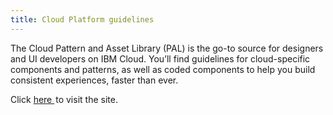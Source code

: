 ```yaml
---
title: Cloud Platform guidelines
---
```


<PageDescription>

The Cloud Pattern and Asset Library (PAL) is the go-to source for designers and UI developers on IBM Cloud. You’ll find guidelines for cloud-specific components and patterns, as well as coded components  to help you build consistent experiences, faster than ever.

Click <a href=" https://pages.github.ibm.com/ibmcloud/pal/" target="_blank">
here <Launch16 fill="currentColor" style="vertical-align:middle; margin: 0 2px 2px 0"/></a> to visit the site.

</PageDescription>
